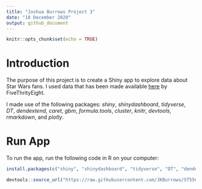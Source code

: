 ```yaml
---
title: "Joshua Burrows Project 3"
date: "18 December 2020"
output: github_document
---
```


```r
knitr::opts_chunk$set(echo = TRUE)
```

# Introduction 

The purpose of this project is to create a Shiny app to explore data about Star Wars fans. I used data that has been made available [here](https://github.com/fivethirtyeight/data/tree/master/star-wars-survey) by FiveThrityEight. 

I made use of the following packages: *shiny*, *shinydashboard*, *tidyverse*, *DT*, *dendextend*, *caret*, *gbm*, *formula.tools*, *cluster*, *knitr*, *devtools*, *rmarkdown*, and *plotly*. 

# Run App

To run the app, run the following code in R on your computer: 

```r
install.packages(c("shiny", "shinydashboard", "tidyverse", "DT", "dendextend", "caret", "gbm", "formula.tools", "cluster", "knitr", "devtools", "rmarkdown", "plotly"))

devtools::source_url("https://raw.githubusercontent.com/JKBurrows/ST558-Project-3/main/app.R")
```




















